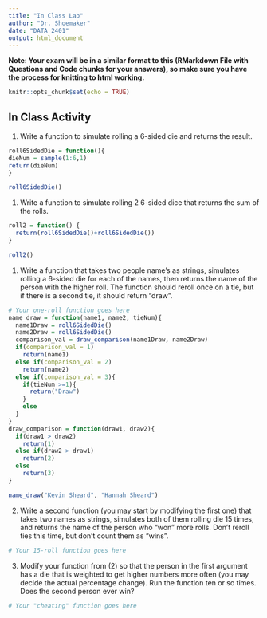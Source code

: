```yaml
---
title: "In Class Lab"
author: "Dr. Shoemaker"
date: "DATA 2401"
output: html_document
---
```

**Note: Your exam will be in a similar format to this (RMarkdown File with Questions and Code chunks for your answers), so make sure you have the process for knitting to html working.** 

```r
knitr::opts_chunk$set(echo = TRUE)
```

## In Class Activity 

1. Write a function to simulate rolling a 6-sided die and returns the result.

```r
roll6SidedDie = function(){
dieNum = sample(1:6,1)
return(dieNum)
}

roll6SidedDie()
```



1. Write a function to simulate rolling 2 6-sided dice that returns the sum of the rolls. 

```r
roll2 = function() {
  return(roll6SidedDie()+roll6SidedDie())
}

roll2()
```


1. Write a function that takes two people name's as strings, simulates rolling a 6-sided die for each of the names, then returns the name of the person with the higher roll. The function should reroll once on a tie, but if there is a second tie, it should return "draw". 

```r
# Your one-roll function goes here
name_draw = function(name1, name2, tieNum){
  name1Draw = roll6SidedDie()
  name2Draw = roll6SidedDie()
  comparison_val = draw_comparison(name1Draw, name2Draw)
  if(comparison_val = 1)
    return(name1)
  else if(comparison_val = 2)
    return(name2)
  else if(comparison_val = 3){
    if(tieNum >=1){
      return("Draw")
    }
    else
  }
}
draw_comparison = function(draw1, draw2){
  if(draw1 > draw2)
    return(1)
  else if(draw2 > draw1)
    return(2)
  else
    return(3)
}

name_draw("Kevin Sheard", "Hannah Sheard")
```


2. Write a second function (you may start by modifying the first one) that takes two names as strings, simulates both of them rolling die 15 times, and returns the name of the person who "won" more rolls. Don't reroll ties this time, but don't count them as "wins". 

```r
# Your 15-roll function goes here


```


3. Modify your function from (2) so that the person in the first argument has a die that is weighted to get higher numbers more often (you may decide the actual percentage change). Run the function ten or so times. Does the second person ever win?

```r
# Your "cheating" function goes here
```

